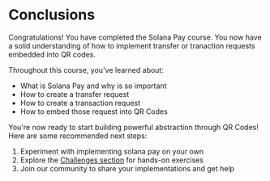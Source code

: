 
# Conclusions

Congratulations! You have completed the Solana Pay course. You now have a solid understanding of how to implement transfer or tranaction requests embedded into QR codes.

<ArticleSection name="What you've learned" id="what-you-learned" level="h2" />

Throughout this course, you've learned about:
- What is Solana Pay and why is so important
- How to create a transfer request
- How to create a transaction request
- How to embed those request into QR Codes

<ArticleSection name="Next Steps" id="next-steps" level="h2" />

You're now ready to start building powerful abstraction through QR Codes! Here are some recommended next steps:

1. Experiment with implementing solana pay on your own
2. Explore the [Challenges section](/zh-CN/challenges) for hands-on exercises
3. Join our community to share your implementations and get help